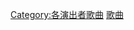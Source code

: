 {{DEFAULTSORT:Dreams Come True}}
[[Category:各演出者歌曲|Category:各演出者歌曲]]
[[Category:DREAMS_COME_TRUE|歌曲]]